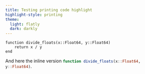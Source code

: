 ```yaml
---
title: Testing printing code highlight
highlight-style: printing
theme: 
  light: flatly
  dark: darkly
---
```



```.julia
function divide_floats(x::Float64, y::Float64)
    return x / y
end
```

And here the inline version `function divide_floats(x::Float64, y::Float64)`{.julia}.